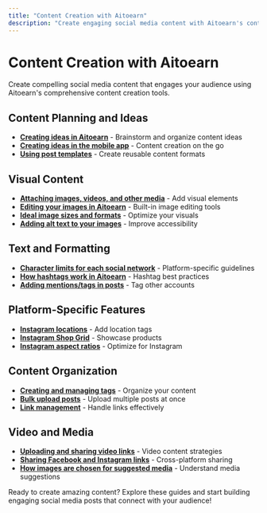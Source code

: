 ```yaml
---
title: "Content Creation with Aitoearn"
description: "Create engaging social media content with Aitoearn's content creation tools and features"
---
```


# Content Creation with Aitoearn

Create compelling social media content that engages your audience using Aitoearn's comprehensive content creation tools.

## Content Planning and Ideas

- **[Creating ideas in Aitoearn](content-creation/589-creating-ideas-in-buffer)** - Brainstorm and organize content ideas
- **[Creating ideas in the mobile app](content-creation/584-creating-ideas-in-the-buffer-mobile-app)** - Content creation on the go
- **[Using post templates](content-creation/917-using-post-templates-in-buffer)** - Create reusable content formats

## Visual Content

- **[Attaching images, videos, and other media](content-creation/615-attaching-images-videos-and-other-media-to-your-posts)** - Add visual elements
- **[Editing your images in Aitoearn](content-creation/614-editing-your-images-in-buffer)** - Built-in image editing tools
- **[Ideal image sizes and formats](content-creation/617-ideal-image-sizes-and-formats-for-your-posts)** - Optimize your visuals
- **[Adding alt text to your images](content-creation/618-adding-alt-text-to-your-images)** - Improve accessibility

## Text and Formatting

- **[Character limits for each social network](content-creation/588-character-limits-for-each-social-network)** - Platform-specific guidelines
- **[How hashtags work in Aitoearn](content-creation/586-how-hashtags-work-in-buffer)** - Hashtag best practices
- **[Adding mentions/tags in posts](content-creation/587-adding-mentions-tags-in-posts)** - Tag other accounts

## Platform-Specific Features

- **[Instagram locations](content-creation/591-how-locations-work-when-scheduling-instagram-posts-through-buffer)** - Add location tags
- **[Instagram Shop Grid](content-creation/590-instagram-shop-grid)** - Showcase products
- **[Instagram aspect ratios](content-creation/622-instagrams-accepted-aspect-ratio-ranges)** - Optimize for Instagram

## Content Organization

- **[Creating and managing tags](content-creation/585-creating-and-managing-tags)** - Organize your content
- **[Bulk upload posts](content-creation/926-how-to-upload-posts-in-bulk-to-buffer)** - Upload multiple posts at once
- **[Link management](content-creation/620-shortening-and-unshortening-links)** - Handle links effectively

## Video and Media

- **[Uploading and sharing video links](content-creation/616-uploading-and-sharing-links-to-videos)** - Video content strategies
- **[Sharing Facebook and Instagram links](content-creation/619-sharing-facebook-and-instagram-links-through-buffer)** - Cross-platform sharing
- **[How images are chosen for suggested media](content-creation/621-how-images-are-chosen-for-suggested-media)** - Understand media suggestions

Ready to create amazing content? Explore these guides and start building engaging social media posts that connect with your audience!
